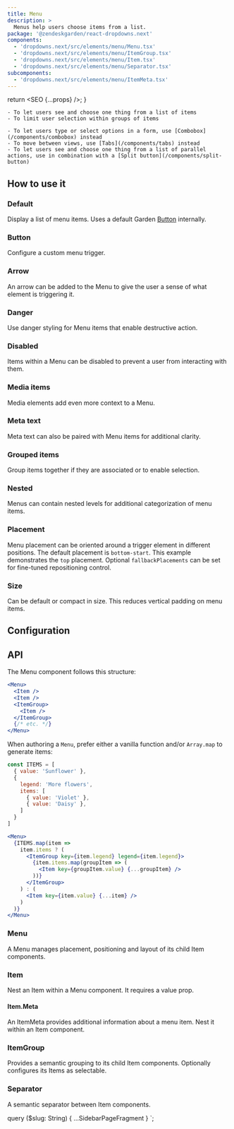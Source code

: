 ```yaml
---
title: Menu
description: >
  Menus help users choose items from a list.
package: '@zendeskgarden/react-dropdowns.next'
components:
  - 'dropdowns.next/src/elements/menu/Menu.tsx'
  - 'dropdowns.next/src/elements/menu/ItemGroup.tsx'
  - 'dropdowns.next/src/elements/menu/Item.tsx'
  - 'dropdowns.next/src/elements/menu/Separator.tsx'
subcomponents:
  - 'dropdowns.next/src/elements/menu/ItemMeta.tsx'
---
```



  return <SEO {...props} />;
}

<Usage>
  <Use>

    - To let users see and choose one thing from a list of items
    - To limit user selection within groups of items

  </Use>
  <Misuse>

    - To let users type or select options in a form, use [Combobox](/components/combobox) instead
    - To move between views, use [Tabs](/components/tabs) instead
    - To let users see and choose one thing from a list of parallel actions, use in combination with a [Split button](/components/split-button)

  </Misuse>
</Usage>

## How to use it

### Default

Display a list of menu items. Uses a default Garden [Button](/components/button) internally.


<CodeExample code={DefaultCode}>
  <Default />
</CodeExample>

### Button

Configure a custom menu trigger.


<CodeExample code={ButtonCode}>
  <ButtonExample />
</CodeExample>

### Arrow

An arrow can be added to the Menu to give the user a sense of what element is triggering it.


<CodeExample code={ArrowCode}>
  <Arrow />
</CodeExample>

### Danger

Use danger styling for Menu items that enable destructive action.


<CodeExample code={DangerCode}>
  <Danger />
</CodeExample>

### Disabled

Items within a Menu can be disabled to prevent a user from interacting with them.


<CodeExample code={DisabledCode}>
  <Disabled />
</CodeExample>

### Media items

Media elements add even more context to a Menu.


<CodeExample code={MediaCode}>
  <Media />
</CodeExample>

### Meta text

Meta text can also be paired with Menu items for additional clarity.


<CodeExample code={MetaCode}>
  <Meta />
</CodeExample>

### Grouped items

Group items together if they are associated or to enable selection.


<CodeExample code={GroupedItemsCode}>
  <GroupedItems />
</CodeExample>

### Nested

Menus can contain nested levels for additional categorization of menu items.


<CodeExample code={NestedCode}>
  <Nested />
</CodeExample>

### Placement

Menu placement can be oriented around a trigger element in different positions. The default
placement is `bottom-start`. This example demonstrates the `top` placement. Optional
`fallbackPlacements` can be set for fine-tuned repositioning control.


<CodeExample code={PlacementCode}>
  <Placement />
</CodeExample>

### Size

Can be default or compact in size. This reduces vertical padding on menu items.


<CodeExample code={SizeCode}>
  <Size />
</CodeExample>

## Configuration

<Configuration reactPackage={props.data.mdx.package} components={props.data.mdx.components} />

## API

The Menu component follows this structure:

```jsx
<Menu>
  <Item />
  <Item />
  <ItemGroup>
    <Item />
  </ItemGroup>
  {/* etc. */}
</Menu>
```

When authoring a `Menu`, prefer either a vanilla function and/or `Array.map` to generate items:

```jsx
const ITEMS = [
  { value: 'Sunflower' },
  {
    legend: 'More flowers',
    items: [
      { value: 'Violet' },
      { value: 'Daisy' },
    ]
  }
]

<Menu>
  {ITEMS.map(item =>
    item.items ? (
      <ItemGroup key={item.legend} legend={item.legend}>
        {item.items.map(groupItem => (
          <Item key={groupItem.value} {...groupItem} />
        ))}
      </ItemGroup>
    ) : (
      <Item key={item.value} {...item} />
    )
  )}
</Menu>
```

### Menu

<Component components={props.data.mdx.components} componentName="menu" />

A Menu manages placement, positioning and layout of its child Item components.

<PropSheet components={props.data.mdx.components} componentName="menu" />

### Item

<Component components={props.data.mdx.components} componentName="item" />

Nest an Item within a Menu component. It requires a value prop.

<PropSheet components={props.data.mdx.components} componentName="item" />

#### Item.Meta

<Component components={props.data.mdx.subcomponents} componentName="item.meta" />

An ItemMeta provides additional information about a menu item. Nest it within an Item component.

<PropSheet components={props.data.mdx.subcomponents} componentName="item.meta" />

### ItemGroup

<Component components={props.data.mdx.components} componentName="itemgroup" />

Provides a semantic grouping to its child Item components. Optionally configures its Items as
selectable.

<PropSheet components={props.data.mdx.components} componentName="itemgroup" />

### Separator

<Component components={props.data.mdx.components} componentName="separator" />

A semantic separator between Item components.

<PropSheet components={props.data.mdx.components} componentName="separator" />


  query ($slug: String) {
    ...SidebarPageFragment
  }
`;
